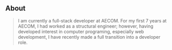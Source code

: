 ## About

> I am currently a full-stack developer at AECOM. For my first 7 years at AECOM, I had worked as a structural engineer; however, having developed interest in computer programing, especially web development, I have recently made a full transition into a developer role. 